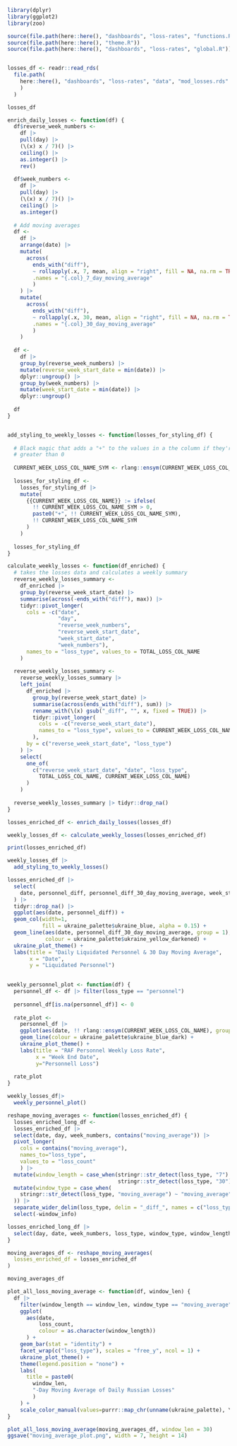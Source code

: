 ```r
library(dplyr)
library(ggplot2)
library(zoo)

source(file.path(here::here(), "dashboards", "loss-rates", "functions.R"))
source(file.path(here::here(), "theme.R"))
source(file.path(here::here(), "dashboards", "loss-rates", "global.R"))


losses_df <- readr::read_rds(
  file.path(
    here::here(), "dashboards", "loss-rates", "data", "mod_losses.rds"
    )
  )

losses_df
```

```r
enrich_daily_losses <- function(df) {
  df$reverse_week_numbers <- 
    df |>
    pull(day) |> 
    (\(x) x / 7)() |>
    ceiling() |>
    as.integer() |>
    rev()
  
  df$week_numbers <- 
    df |>
    pull(day) |> 
    (\(x) x / 7)() |>
    ceiling() |>
    as.integer()
  
  # Add moving averages
  df <-
    df |> 
    arrange(date) |> 
    mutate(
      across(
        ends_with("diff"),
        ~ rollapply(.x, 7, mean, align = "right", fill = NA, na.rm = TRUE, partial=TRUE),
        .names = "{.col}_7_day_moving_average"
        )
    ) |> 
    mutate(
      across(
        ends_with("diff"),
        ~ rollapply(.x, 30, mean, align = "right", fill = NA, na.rm = TRUE, partial=TRUE),
        .names = "{.col}_30_day_moving_average"
        )
    )
  
  df <-
    df |> 
    group_by(reverse_week_numbers) |> 
    mutate(reverse_week_start_date = min(date)) |> 
    dplyr::ungroup() |> 
    group_by(week_numbers) |> 
    mutate(week_start_date = min(date)) |> 
    dplyr::ungroup()
  
  df
}


add_styling_to_weekly_losses <- function(losses_for_styling_df) {
   
  # Black magic that adds a "+" to the values in a the column if they're
  # greater than 0
  
  CURRENT_WEEK_LOSS_COL_NAME_SYM <- rlang::ensym(CURRENT_WEEK_LOSS_COL_NAME)
  
  losses_for_styling_df <-
    losses_for_styling_df |> 
    mutate(
      {{CURRENT_WEEK_LOSS_COL_NAME}} := ifelse(
        !! CURRENT_WEEK_LOSS_COL_NAME_SYM > 0,
        paste0("+", !! CURRENT_WEEK_LOSS_COL_NAME_SYM),
        !! CURRENT_WEEK_LOSS_COL_NAME_SYM
      )
    )
  
  losses_for_styling_df
}

calculate_weekly_losses <- function(df_enriched) {
  # takes the losses data and calculates a weekly summary
  reverse_weekly_losses_summary <-
    df_enriched |> 
    group_by(reverse_week_start_date) |> 
    summarise(across(-ends_with("diff"), max)) |> 
    tidyr::pivot_longer(
      cols = -c("date", 
                "day",
                "reverse_week_numbers",
                "reverse_week_start_date",
                "week_start_date",
                "week_numbers"),
      names_to = "loss_type", values_to = TOTAL_LOSS_COL_NAME
    )
  
  reverse_weekly_losses_summary <-
    reverse_weekly_losses_summary |> 
    left_join(
      df_enriched |> 
        group_by(reverse_week_start_date) |> 
        summarise(across(ends_with("diff"), sum)) |> 
        rename_with(\(x) gsub("_diff", "", x, fixed = TRUE)) |> 
        tidyr::pivot_longer(
          cols = -c("reverse_week_start_date"),
          names_to = "loss_type", values_to = CURRENT_WEEK_LOSS_COL_NAME
        ),
      by = c("reverse_week_start_date", "loss_type")
    ) |> 
    select(
      one_of(
        c("reverse_week_start_date", "date", "loss_type",
          TOTAL_LOSS_COL_NAME, CURRENT_WEEK_LOSS_COL_NAME)
      )
    )
  
  reverse_weekly_losses_summary |> tidyr::drop_na()
}

losses_enriched_df <- enrich_daily_losses(losses_df)

weekly_losses_df <- calculate_weekly_losses(losses_enriched_df)

print(losses_enriched_df)

weekly_losses_df |> 
  add_styling_to_weekly_losses()
```

```r

losses_enriched_df |> 
  select(
    date, personnel_diff, personnel_diff_30_day_moving_average, week_start_date
  ) |> 
  tidyr::drop_na() |> 
  ggplot(aes(date, personnel_diff)) +
  geom_col(width=1,
           fill = ukraine_palette$ukraine_blue, alpha = 0.15) +
  geom_line(aes(date, personnel_diff_30_day_moving_average, group = 1),
            colour = ukraine_palette$ukraine_yellow_darkened) +
  ukraine_plot_theme() +
  labs(title = "Daily Liquidated Personnel & 30 Day Moving Average",
       x = "Date",
       y = "Liquidated Personnel")
  
```

```r
weekly_personnel_plot <- function(df) {
  personnel_df <- df |> filter(loss_type == "personnel")
  
  personnel_df[is.na(personnel_df)] <- 0
  
  rate_plot <- 
    personnel_df |> 
    ggplot(aes(date, !! rlang::ensym(CURRENT_WEEK_LOSS_COL_NAME), group=1)) +
    geom_line(colour = ukraine_palette$ukraine_blue_dark) +
    ukraine_plot_theme() +
    labs(title = "RAF Personnel Weekly Loss Rate",
         x = "Week End Date",
         y="Personnell Loss")
  
  rate_plot
}

weekly_losses_df|> 
  weekly_personnel_plot()
```

```r

reshape_moving_averages <- function(losses_enriched_df) {
  losses_enriched_long_df <- 
  losses_enriched_df |> 
  select(date, day, week_numbers, contains("moving_average")) |> 
  pivot_longer(
    cols = contains("moving_average"),
    names_to="loss_type",
    values_to = "loss_count"
    ) |> 
  mutate(window_length = case_when(stringr::str_detect(loss_type, "7") ~ 7,
                                   stringr::str_detect(loss_type, "30") ~ 30)) |> 
  mutate(window_type = case_when(
    stringr::str_detect(loss_type, "moving_average") ~ "moving_average"
  )) |> 
  separate_wider_delim(loss_type, delim = "_diff_", names = c("loss_type", "window_info")) |> 
  select(-window_info)

losses_enriched_long_df |> 
  select(day, date, week_numbers, loss_type, window_type, window_length, loss_count)  
}

moving_averages_df <- reshape_moving_averages(
  losses_enriched_df = losses_enriched_df
)

moving_averages_df
```

```r

plot_all_loss_moving_average <- function(df, window_len) {
  df |> 
    filter(window_length == window_len, window_type == "moving_average") |> 
    ggplot(
      aes(date, 
          loss_count, 
          colour = as.character(window_length))
      ) +
    geom_bar(stat = "identity") +
    facet_wrap(c("loss_type"), scales = "free_y", ncol = 1) +
    ukraine_plot_theme() +
    theme(legend.position = "none") +
    labs(
      title = paste0(
        window_len, 
        "-Day Moving Average of Daily Russian Losses"
        )
    ) +
    scale_color_manual(values=purrr::map_chr(unname(ukraine_palette), \(x) x))  
}

plot_all_loss_moving_average(moving_averages_df, window_len = 30)
ggsave("moving_average_plot.png", width = 7, height = 14)
```
